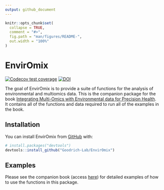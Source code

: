 ```yaml
---
output: github_document
---
```


<!-- README.md is generated from README.Rmd. Please edit that file -->

```r
knitr::opts_chunk$set(
  collapse = TRUE,
  comment = "#>",
  fig.path = "man/figures/README-",
  out.width = "100%"
)
```

# EnvirOmix

<!-- badges: start -->
[![Codecov test coverage](https://codecov.io/gh/Goodrich-Lab/EnvirOmix/branch/main/graph/badge.svg)](https://app.codecov.io/gh/Goodrich-Lab/EnvirOmix?branch=main)
[![DOI](https://zenodo.org/badge/713083409.svg)](https://zenodo.org/badge/latestdoi/713083409)
<!-- badges: end -->

The goal of EnvirOmix is to provide a suite of functions for the analysis of environmental and multiomics data. This is the companion package for the book [Integrating Multi-Omics with Environmental data for Precision Health](https://goodrich-lab.github.io/multiomics_book/). It contains all of the functions and data required to run all of the examples in the book.

## Installation

You can install EnvirOmix from [GitHub](https://github.com/Goodrich-Lab/EnvirOmix) with:

``` r
# install.packages("devtools")
devtools::install_github("Goodrich-Lab/EnvirOmix")
```


## Examples

Please see the companion book (access [here](https://goodrich-lab.github.io/multiomics_book/)) for detailed examples of how to use the functions in this package.
